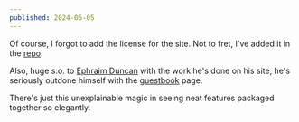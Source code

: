 ```yaml
---
published: 2024-06-05
---
```


Of course, I forgot to add the license for the site. Not to fret, I've added it in the [repo](https://github.com/asninee/asnine.me).

Also, huge s.o. to [Ephraim Duncan](https://duncan.land) with the work he's done on his site, he's seriously outdone himself with the [guestbook](https://duncan.land/guestbook) page.

There's just this unexplainable magic in seeing neat features packaged together so elegantly.
